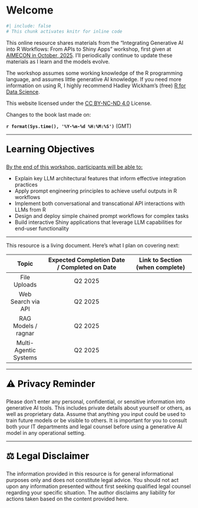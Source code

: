 # Welcome {.unnumbered}

```r
#| include: false
# This chunk activates knitr for inline code
```

This online resource shares materials from the "Integrating Generative AI into R Workflows: From APIs to Shiny Apps" workshop, first given at [AIMECON in October, 2025](https://www.xcdsystem.com/ncme/program/4HfWHuL/index.cfm). I'll periodically continue to update these materials as I learn and the models evolve.

The workshop assumes some working knowledge of the R programming language, and assumes little generative AI knowledge. If you need more information on using R, I highly recommend Hadley Wickham's (free) [R for Data Science](https://r4ds.hadley.nz/).

This website licensed under the [CC BY-NC-ND 4.0](https://creativecommons.org/licenses/by-nc-nd/4.0/deed.en) License. 

Changes to the book last made on: 

**`r format(Sys.time(), '%Y-%m-%d %H:%M:%S')`** (GMT)

***

<div style="font-size: 1.75em; font-weight: bold; margin-top: 1em; color: black;">
Learning Objectives
</div>

[By the end of this workshop, participants will be able to:]{.underline}

-	Explain key LLM architectural features that inform effective integration practices
-	Apply prompt engineering principles to achieve useful outputs in R workflows
-	Implement both conversational and transcational API interactions with LLMs from R
-	Design and deploy simple chained prompt workflows for complex tasks
-	Build interactive Shiny applications that leverage LLM capabilities for end-user functionality

***

This resource is a living document. Here's what I plan on covering next:

|       **Topic**       | **Expected Completion Date / Completed on Date** | **Link to Section** (when complete) |
|:---------------------:|:------------------------------------------------:|:-----------------------------------:|
| File Uploads          | Q2 2025                                          |                                     |
| Web Search via API    | Q2 2025                                          |                                     |
| RAG Models / ragnar   | Q2 2025                                          |                                     |
| Multi-Agentic Systems | Q2 2025                                          |                                     |

***

<div style="font-size: 1.75em; font-weight: bold; margin-top: 1em; color: black;">
⚠️ Privacy Reminder
</div>

Please don’t enter any personal, confidential, or sensitive information into generative AI tools. This includes private details about yourself or others, as well as proprietary data. Assume that anything you input could be used to train future models or be visible to others. It is important for you to consult both your IT departments and legal counsel before using a generative AI model in any operational setting.

***

<div style="font-size: 1.75em; font-weight: bold; margin-top: 1em; color: black;">
⚖️ Legal Disclaimer
</div>
The information provided in this resource is for general informational purposes only and does not constitute legal advice. You should not act upon any information presented without first seeking qualified legal counsel regarding your specific situation. The author disclaims any liability for actions taken based on the content provided here.